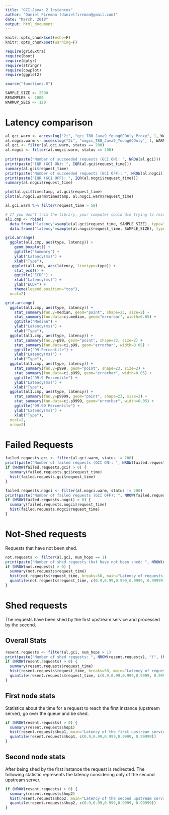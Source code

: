 ```yaml
---
title: "GCI-Java: 2 Instances"
author: "Daniel Fireman (danielfireman@gmail.com)"
date: "March, 2018"
output: html_document
---
```


```r
knitr::opts_chunk$set(echo=F)
knitr::opts_chunk$set(warning=F)

require(gridExtra)
require(boot)
require(dplyr)
require(stringr)
require(cowplot)
require(ggplot2)

source("functions.R")

SAMPLE_SIZE <- 2500
RESAMPLES <- 1000
WARMUP_SECS <- 120
```

# Latency comparison

```r
al.gci.warm <- accesslog("2i", "gci_T80_Java9_YoungGCOnly_Proxy", 1, WARMUP_SECS)
al.nogci.warm <- accesslog("2i", "nogci_T80_Java9_YoungGCOnly", 1, WARMUP_SECS)
al.gci <- filter(al.gci.warm, status == 200)
al.nogci <- filter(al.nogci.warm, status == 200)
  
print(paste("Number of succeeded requests (GCI ON): ", NROW(al.gci)))
print(paste("IQR (GCI ON): ", IQR(al.gci$request_time)))
summary(al.gci$request_time)
print(paste("Number of succeeded requests (GCI OFF): ", NROW(al.nogci)))
print(paste("IQR (GCI OFF): ", IQR(al.nogci$request_time)))
summary(al.nogci$request_time)

plot(al.gci$timestamp, al.gci$request_time)
plot(al.nogci.warm$timestamp, al.nogci.warm$request_time)

al.gci.warm %>% filter(request_time > 50)
```


```r
# If you don't trim the library, your computer could die trying to resample.
al1.cmp <- rbind(
  data.frame("latency"=sample(al.gci$request_time, SAMPLE_SIZE), type="GCI ON"),
  data.frame("latency"=sample(al.nogci$request_time, SAMPLE_SIZE), type="GCI OFF"))

grid.arrange(
  ggplot(al1.cmp, aes(type, latency)) +
    geom_boxplot() +
    ggtitle("Summary") +
    ylab("Latency(ms)") +
    xlab("Type"),
   ggplot(al1.cmp, aes(latency, linetype=type)) +
    stat_ecdf() +
    ggtitle("ECDF") +
    xlab("Latency(ms)") +
    ylab("ECDF") +
    theme(legend.position="top"),
  ncol=2)

grid.arrange(
  ggplot(al1.cmp, aes(type, latency)) +
    stat_summary(fun.y=median, geom="point", shape=23, size=2) +
    stat_summary(fun.data=ci.median, geom="errorbar", width=0.05) +
    ggtitle("Median") +
    ylab("Latency(ms)") +
    xlab("Type"),
  ggplot(al1.cmp, aes(type, latency)) +
    stat_summary(fun.y=p99, geom="point", shape=23, size=2) +
    stat_summary(fun.data=ci.p99, geom="errorbar", width=0.05) +
    ggtitle("99 Percentile") +
    ylab("Latency(ms)") +
    xlab("Type"),
  ggplot(al1.cmp, aes(type, latency)) +
    stat_summary(fun.y=p999, geom="point", shape=23, size=2) +
    stat_summary(fun.data=ci.p999, geom="errorbar", width=0.05) +
    ggtitle("99.9 Percentile") +
    ylab("Latency(ms)") +
    xlab("Type"),
  ggplot(al1.cmp, aes(type, latency)) +
    stat_summary(fun.y=p9999, geom="point", shape=23, size=2) +
    stat_summary(fun.data=ci.p9999, geom="errorbar", width=0.05) +
    ggtitle("99.99 Percentile") +
    ylab("Latency(ms)") +
    xlab("Type"),
  ncol=2,
  nrow=2)
```

# Failed Requests

```r
failed.requests.gci <- filter(al.gci.warm, status != 200)
print(paste("Number of failed requests (GCI ON): ", NROW(failed.requests.gci), "(", (NROW(failed.requests.gci)/NROW(al.gci))*100, "% )"))
if (NROW(failed.requests.gci) > 0) {
  summary(failed.requests.gci$request_time)
  hist(failed.requests.gci$request_time)
}

failed.requests.nogci <- filter(al.nogci.warm, status != 200)
print(paste("Number of failed requests (GCI OFF): ", NROW(failed.requests.nogci), "(", (NROW(failed.requests.nogci)/NROW(al.nogci))*100, "% )"))
if (NROW(failed.requests.nogci) > 0) {
  summary(failed.requests.nogci$request_time)
  hist(failed.requests.nogci$request_time)
}
```

# Not-Shed requests

Requests that have not been shed.

```r
not.requests <- filter(al.gci, num_hops == 1)
print(paste("Number of shed requests that have not been shed: ", NROW(not.requests), "(", (NROW(not.requests)/NROW(al.gci))*100,"%)"))
if (NROW(not.requests) > 0) {
  summary(not.requests$request_time)
  hist(not.requests$request_time, breaks=50, main="Latency of requests that have been shed", xlab="Latency (ms)")
  quantile(not.requests$request_time, c(0.9,0.99,0.999,0.9999, 0.99999))
}
```

# Shed requests

The requests have been shed by the first upstream service and processed by the second.

## Overall Stats

```r
resent.requests <- filter(al.gci, num_hops > 1)
print(paste("Number of shed requests: ", NROW(resent.requests), "(", (NROW(resent.requests)/NROW(al.gci))*100,"%)"))
if (NROW(resent.requests) > 0) {
  summary(resent.requests$request_time)
  hist(resent.requests$request_time, breaks=50, main="Latency of requests that have been shed", xlab="Latency (ms)")
  quantile(resent.requests$request_time, c(0.9,0.99,0.999,0.9999, 0.99999))
}
```
## First node stats
Statistics about the time for a request to reach the first instance (upstream
server), go over the queue and be shed.

```r
if (NROW(resent.requests) > 0) {
  summary(resent.requests$hop1)
  hist(resent.requests$hop1, main="Latency of the first upstream service (shed)", xlab="Latency (ms)")
  quantile(resent.requests$hop1, c(0.9,0.99,0.999,0.9999, 0.99999))
}
```

## Second node stats

After being shed by the first instance the request is redirected. The following
statistic represents the latency considering only of the second upstream server.

```r
if (NROW(resent.requests) > 0) {
  summary(resent.requests$hop2)
  hist(resent.requests$hop2, main="Latency of the second upstream service (shed)", xlab="Latency (ms)")
  quantile(resent.requests$hop2, c(0.9,0.99,0.999,0.9999, 0.99999))
}
```